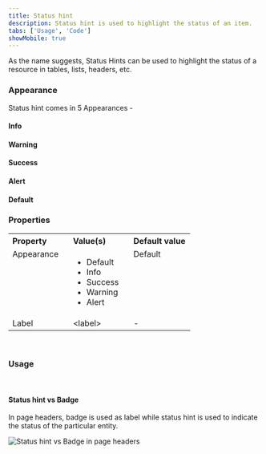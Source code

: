 ```yaml
---
title: Status hint
description: Status hint is used to highlight the status of an item.
tabs: ['Usage', 'Code']
showMobile: true
---
```


As the name suggests, Status Hints can be used to highlight the status of a resource in tables, lists, headers, etc.

### Appearance

Status hint comes in 5 Appearances -

#### Info

<Preview name='statushint-info'/>

#### Warning 

<Preview name='statushint-ongoing'/>

#### Success

<Preview name='statushint-success'/>

#### Alert

<Preview name='statushint-alert'/>

#### Default

<Preview name='statushint-default-status-hint'/>

### Properties
<table style="width: 100%">
  <tr>
    <th style="width:33%; text-align: left;">Property</th>
    <th style="width:33%; text-align: left;">Value(s)</th>
    <th style="width:33%; text-align: left;">Default value</th>
  </tr>
  <tr style="vertical-align: top">
    <td>Appearance</td>
    <td>
      <ul>
          <li>Default</li>
          <li>Info</li>
          <li>Success</li>
          <li>Warning</li>
          <li>Alert</li>
      </ul>
    </td>
    <td>Default</td>
  </tr>
  <tr style="vertical-align: top">
    <td>Label</td>
    <td>&#60;label&#62;</td>
    <td>-</td>
  </tr>
</table>
<br/>

### Usage 

<br/>

#### Status hint vs Badge

In page headers, badge is used as label while status hint is used to indicate the status of the particular entity. 

![Status hint vs Badge in page headers](./images/statushint-1.png)

<br/>
<br/>